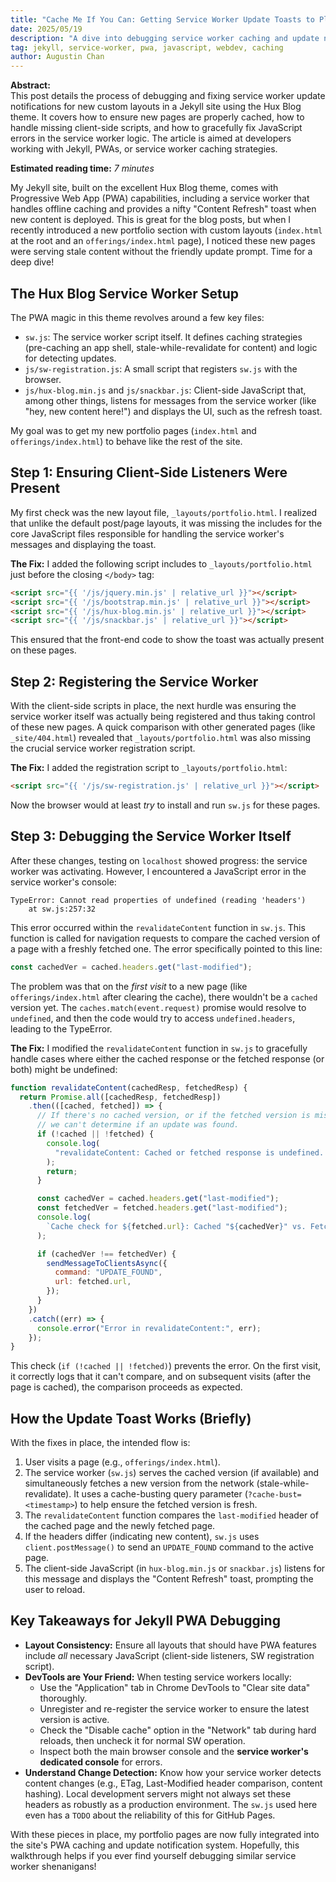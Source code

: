 ```yaml
---
title: "Cache Me If You Can: Getting Service Worker Update Toasts to Play Nice with New Jekyll Layouts"
date: 2025/05/19
description: "A dive into debugging service worker caching and update notifications for new pages in a Jekyll site, ensuring the 'Content Refresh' toast works as expected."
tag: jekyll, service-worker, pwa, javascript, webdev, caching
author: Augustin Chan
---
```



**Abstract:**  
This post details the process of debugging and fixing service worker update notifications for new custom layouts in a Jekyll site using the Hux Blog theme. It covers how to ensure new pages are properly cached, how to handle missing client-side scripts, and how to gracefully fix JavaScript errors in the service worker logic. The article is aimed at developers working with Jekyll, PWAs, or service worker caching strategies.

**Estimated reading time:** _7 minutes_

My Jekyll site, built on the excellent Hux Blog theme, comes with Progressive Web App (PWA) capabilities, including a service worker that handles offline caching and provides a nifty "Content Refresh" toast when new content is deployed. This is great for the blog posts, but when I recently introduced a new portfolio section with custom layouts (`index.html` at the root and an `offerings/index.html` page), I noticed these new pages were serving stale content without the friendly update prompt. Time for a deep dive!

## The Hux Blog Service Worker Setup

The PWA magic in this theme revolves around a few key files:

- `sw.js`: The service worker script itself. It defines caching strategies (pre-caching an app shell, stale-while-revalidate for content) and logic for detecting updates.
- `js/sw-registration.js`: A small script that registers `sw.js` with the browser.
- `js/hux-blog.min.js` and `js/snackbar.js`: Client-side JavaScript that, among other things, listens for messages from the service worker (like "hey, new content here!") and displays the UI, such as the refresh toast.

My goal was to get my new portfolio pages (`index.html` and `offerings/index.html`) to behave like the rest of the site.

## Step 1: Ensuring Client-Side Listeners Were Present

My first check was the new layout file, `_layouts/portfolio.html`. I realized that unlike the default post/page layouts, it was missing the includes for the core JavaScript files responsible for handling the service worker's messages and displaying the toast.

**The Fix:**
I added the following script includes to `_layouts/portfolio.html` just before the closing `</body>` tag:

```html
<script src="{{ '/js/jquery.min.js' | relative_url }}"></script>
<script src="{{ '/js/bootstrap.min.js' | relative_url }}"></script>
<script src="{{ '/js/hux-blog.min.js' | relative_url }}"></script>
<script src="{{ '/js/snackbar.js' | relative_url }}"></script>
```

This ensured that the front-end code to show the toast was actually present on these pages.

## Step 2: Registering the Service Worker

With the client-side scripts in place, the next hurdle was ensuring the service worker itself was actually being registered and thus taking control of these new pages. A quick comparison with other generated pages (like `_site/404.html`) revealed that `_layouts/portfolio.html` was also missing the crucial service worker registration script.

**The Fix:**
I added the registration script to `_layouts/portfolio.html`:

```html
<script src="{{ '/js/sw-registration.js' | relative_url }}"></script>
```

Now the browser would at least _try_ to install and run `sw.js` for these pages.

## Step 3: Debugging the Service Worker Itself

After these changes, testing on `localhost` showed progress: the service worker was activating. However, I encountered a JavaScript error in the service worker's console:

```
TypeError: Cannot read properties of undefined (reading 'headers')
    at sw.js:257:32
```

This error occurred within the `revalidateContent` function in `sw.js`. This function is called for navigation requests to compare the cached version of a page with a freshly fetched one. The error specifically pointed to this line:

```javascript
const cachedVer = cached.headers.get("last-modified");
```

The problem was that on the _first visit_ to a new page (like `offerings/index.html` after clearing the cache), there wouldn't be a `cached` version yet. The `caches.match(event.request)` promise would resolve to `undefined`, and then the code would try to access `undefined.headers`, leading to the TypeError.

**The Fix:**
I modified the `revalidateContent` function in `sw.js` to gracefully handle cases where either the cached response or the fetched response (or both) might be undefined:

```javascript
function revalidateContent(cachedResp, fetchedResp) {
  return Promise.all([cachedResp, fetchedResp])
    .then(([cached, fetched]) => {
      // If there's no cached version, or if the fetched version is missing,
      // we can't determine if an update was found.
      if (!cached || !fetched) {
        console.log(
          "revalidateContent: Cached or fetched response is undefined. Cannot compare."
        );
        return;
      }

      const cachedVer = cached.headers.get("last-modified");
      const fetchedVer = fetched.headers.get("last-modified");
      console.log(
        `Cache check for ${fetched.url}: Cached "${cachedVer}" vs. Fetched "${fetchedVer}"`
      );

      if (cachedVer !== fetchedVer) {
        sendMessageToClientsAsync({
          command: "UPDATE_FOUND",
          url: fetched.url,
        });
      }
    })
    .catch((err) => {
      console.error("Error in revalidateContent:", err);
    });
}
```

This check (`if (!cached || !fetched)`) prevents the error. On the first visit, it correctly logs that it can't compare, and on subsequent visits (after the page is cached), the comparison proceeds as expected.

## How the Update Toast Works (Briefly)

With the fixes in place, the intended flow is:

1.  User visits a page (e.g., `offerings/index.html`).
2.  The service worker (`sw.js`) serves the cached version (if available) and simultaneously fetches a new version from the network (stale-while-revalidate). It uses a cache-busting query parameter (`?cache-bust=<timestamp>`) to help ensure the fetched version is fresh.
3.  The `revalidateContent` function compares the `last-modified` header of the cached page and the newly fetched page.
4.  If the headers differ (indicating new content), `sw.js` uses `client.postMessage()` to send an `UPDATE_FOUND` command to the active page.
5.  The client-side JavaScript (in `hux-blog.min.js` or `snackbar.js`) listens for this message and displays the "Content Refresh" toast, prompting the user to reload.

## Key Takeaways for Jekyll PWA Debugging

- **Layout Consistency:** Ensure all layouts that should have PWA features include _all_ necessary JavaScript (client-side listeners, SW registration script).
- **DevTools are Your Friend:** When testing service workers locally:
  - Use the "Application" tab in Chrome DevTools to "Clear site data" thoroughly.
  - Unregister and re-register the service worker to ensure the latest version is active.
  - Check the "Disable cache" option in the "Network" tab during hard reloads, then uncheck it for normal SW operation.
  - Inspect both the main browser console and the **service worker's dedicated console** for errors.
- **Understand Change Detection:** Know how your service worker detects content changes (e.g., ETag, Last-Modified header comparison, content hashing). Local development servers might not always set these headers as robustly as a production environment. The `sw.js` used here even has a `TODO` about the reliability of this for GitHub Pages.

With these pieces in place, my portfolio pages are now fully integrated into the site's PWA caching and update notification system. Hopefully, this walkthrough helps if you ever find yourself debugging similar service worker shenanigans!
